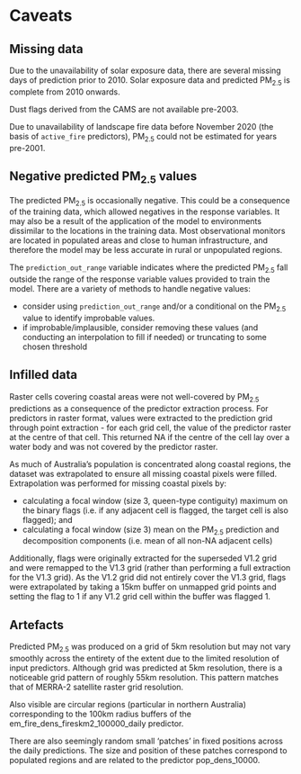 # Caveats

## Missing data

Due to the unavailability of solar exposure data, there are several missing days of prediction prior to 2010. Solar exposure data and predicted PM~2.5~ is complete from 2010 onwards.

Dust flags derived from the CAMS are not available pre-2003.

Due to unavailability of landscape fire data before November 2020 (the basis of `active_fire` predictors), PM~2.5~ could not be estimated for years pre-2001.

## Negative predicted PM~2.5~ values

The predicted PM~2.5~ is occasionally negative. This could be a consequence of the training data, which allowed negatives in the response variables. It may also be a result of the application of the model to environments dissimilar to the locations in the training data. Most observational monitors are located in populated areas and close to human infrastructure, and therefore the model may be less accurate in rural or unpopulated regions.

The `prediction_out_range` variable indicates where the predicted PM~2.5~ fall outside the range of the response variable values provided to train the model. There are a variety of methods to handle negative values:

- consider using `prediction_out_range` and/or a conditional on the PM~2.5~ value to identify improbable values.
- if improbable/implausible, consider removing these values (and conducting an interpolation to fill if needed) or truncating to some chosen threshold

## Infilled data

Raster cells covering coastal areas were not well-covered by PM~2.5~ predictions as a consequence of the predictor extraction process. For predictors in raster format, values were extracted to the prediction grid through point extraction - for each grid cell, the value of the predictor raster at the centre of that cell. This returned NA if the centre of the cell lay over a water body and was not covered by the predictor raster. 

As much of Australia's population is concentrated along coastal regions, the dataset was extrapolated to ensure all missing coastal pixels were filled. Extrapolation was performed for missing coastal pixels by: 

- calculating a focal window (size 3, queen-type contiguity) maximum on the binary flags (i.e. if any adjacent cell is flagged, the target cell is also flagged); and
- calculating a focal window (size 3) mean on the PM~2.5~ prediction and decomposition components (i.e. mean of all non-NA adjacent cells)


Additionally, flags were originally extracted for the superseded V1.2 grid and were remapped to the V1.3 grid (rather than performing a full extraction for the V1.3 grid). As the V1.2 grid did not entirely cover the V1.3 grid, flags were extrapolated by taking a 15km buffer on unmapped grid points and setting the flag to 1 if any V1.2 grid cell within the buffer was flagged 1.

## Artefacts

Predicted PM~2.5~ was produced on a grid of 5km resolution but may not vary smoothly across the entirety of the extent due to the limited resolution of input predictors.
Although grid was predicted at 5km resolution, there is a noticeable grid pattern of roughly 55km resolution. This pattern matches that of MERRA-2 satellite raster grid resolution.

Also visible are circular regions (particular in northern Australia) corresponding to the 100km radius buffers of the em_fire_dens_fireskm2_100000_daily predictor.

There are also seemingly random small ‘patches’ in fixed positions across the daily predictions. The size and position of these patches correspond to populated regions and are related to the predictor pop_dens_10000.
